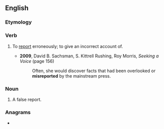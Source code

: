 ==English==

===Etymology===
{{prefix|mis|report|lang=en}}

===Verb===
{{en-verb}}

# {{lb|en|transitive}} To [[report]] erroneously; to give an incorrect account of.
#: {{rfquotek|John Locke}}
#* '''2009''', David B. Sachsman, ‎S. Kittrell Rushing, ‎Roy Morris, ''Seeking a Voice'' (page 156)
#*: Often, she would discover facts that had been overlooked or '''misreported''' by the mainstream press.

===Noun===
{{en-noun}}

# A false report.

===Anagrams===
* {{anagrams|en|importers|promerits|reimports}}